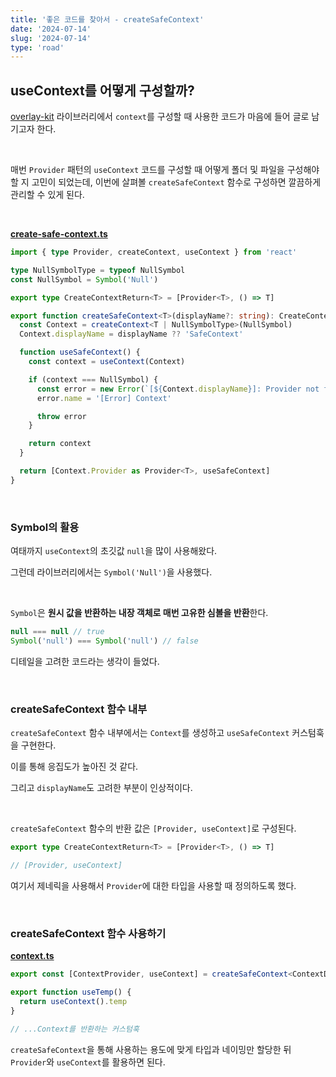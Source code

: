 ```yaml
---
title: '좋은 코드를 찾아서 - createSafeContext'
date: '2024-07-14'
slug: '2024-07-14'
type: 'road'
---
```


## useContext를 어떻게 구성할까?

[overlay-kit](https://github.com/toss/overlay-kit) 라이브러리에서 `context`를 구성할 때 사용한 코드가 마음에 들어 글로 남기고자 한다.

<br />

매번 `Provider` 패턴의 `useContext` 코드를 구성할 때 어떻게 폴더 및 파일을 구성해야 할 지 고민이 되었는데,
이번에 살펴볼 `createSafeContext` 함수로 구성하면 깔끔하게 관리할 수 있게 된다.

<br />

**[create-safe-context.ts](https://github.com/toss/overlay-kit/blob/main/packages/src/utils/create-safe-context.ts)**

```ts
import { type Provider, createContext, useContext } from 'react'

type NullSymbolType = typeof NullSymbol
const NullSymbol = Symbol('Null')

export type CreateContextReturn<T> = [Provider<T>, () => T]

export function createSafeContext<T>(displayName?: string): CreateContextReturn<T> {
  const Context = createContext<T | NullSymbolType>(NullSymbol)
  Context.displayName = displayName ?? 'SafeContext'

  function useSafeContext() {
    const context = useContext(Context)

    if (context === NullSymbol) {
      const error = new Error(`[${Context.displayName}]: Provider not found.`)
      error.name = '[Error] Context'

      throw error
    }

    return context
  }

  return [Context.Provider as Provider<T>, useSafeContext]
}
```

<br />

### Symbol의 활용

여태까지 `useContext`의 초깃값 `null`을 많이 사용해왔다.

그런데 라이브러리에서는 `Symbol('Null')`을 사용했다.

<br />

`Symbol`은 **원시 값을 반환하는 내장 객체로 매번 고유한 심볼을 반환**한다.

```ts
null === null // true
Symbol('null') === Symbol('null') // false
```

디테일을 고려한 코드라는 생각이 들었다.

<br />

### createSafeContext 함수 내부

`createSafeContext` 함수 내부에서는 `Context`를 생성하고 `useSafeContext` 커스텀훅을 구현한다.

이를 통해 응집도가 높아진 것 같다.

그리고 `displayName`도 고려한 부분이 인상적이다.

<br />

`createSafeContext` 함수의 반환 값은 `[Provider, useContext]`로 구성된다.

```ts
export type CreateContextReturn<T> = [Provider<T>, () => T]

// [Provider, useContext]
```

여기서 제네릭을 사용해서 `Provider`에 대한 타입을 사용할 때 정의하도록 했다.

<br />

### createSafeContext 함수 사용하기

**[context.ts](https://github.com/toss/overlay-kit/blob/main/packages/src/context/context.ts)**

```ts
export const [ContextProvider, useContext] = createSafeContext<ContextData>('tempContext')

export function useTemp() {
  return useContext().temp
}

// ...Context를 반환하는 커스텀훅
```

`createSafeContext`을 통해 사용하는 용도에 맞게 타입과 네이밍만 할당한 뒤 `Provider`와 `useContext`를 활용하면 된다.
